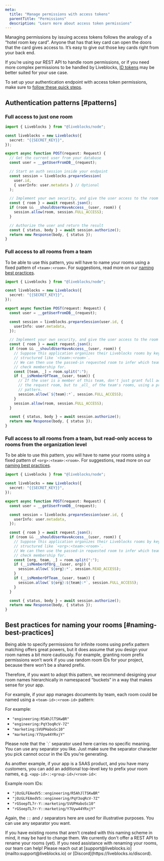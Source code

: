 ```yaml
---
meta:
  title: "Manage permissions with access tokens"
  parentTitle: "Permissions"
  description: "Learn more about access token permissions"
---
```


Managing permissions by issuing access tokens follows the analogy of a “hotel
room key card”. Anyone that has that key card can open the doors that the card
gives access to. It’s easy to give out those key cards right from your back
end.

<Banner title="Using our REST API?">

If you’re using our REST API to handle room permissions, or if you need more
complex permissions to be handled by Liveblocks,
[ID tokens](/docs/rooms/permissions/id-token) may be better suited for your use
case.

</Banner>

To set up your authentication endpoint with access token permissions, make sure
to [follow these quick steps](/docs/rooms/authentication/id-token-permissions).

## Authentication patterns [#patterns]

### Full access to just one room

```ts
import { Liveblocks } from "@liveblocks/node";

const liveblocks = new Liveblocks({
  secret: "{{SECRET_KEY}}",
});

export async function POST(request: Request) {
  // Get the current user from your database
  const user = __getUserFromDB__(request);

  // Start an auth session inside your endpoint
  const session = liveblocks.prepareSession(
    user.id,
    { userInfo: user.metadata } // Optional
  );

  // Implement your own security, and give the user access to the room
  const { room } = await request.json();
  if (room && __shouldUserHaveAccess__(user, room)) {
    session.allow(room, session.FULL_ACCESS);
  }

  // Authorize the user and return the result
  const { status, body } = await session.authorize();
  return new Response(body, { status });
}
```

### Full access to all rooms from a team

To be able to use this pattern, you will have to name your rooms using a fixed
pattern of `<team>:<room>`. For suggestions, read more on our
[naming best practices](#naming-best-practices).

```ts
import { Liveblocks } from "@liveblocks/node";

const liveblocks = new Liveblocks({
  secret: "{{SECRET_KEY}}",
});

export async function POST(request: Request) {
  const user = __getUserFromDB__(request);

  const session = liveblocks.prepareSession(user.id, {
    userInfo: user.metadata,
  });

  // Implement your own security, and give the user access to the room
  const { room } = await request.json();
  if (room && __shouldUserHaveAccess__(user, room)) {
    // Suppose this application organizes their Liveblocks rooms by keys
    // structured like `<team>:<room>`.
    // We can then use the passed-in requested room to infer which team to
    // check membership for.
    const [team, _] = room.split(":");
    if (__isMemberOfTeam__(user, team)) {
      // If the user is a member of this team, don't just grant full access to
      // the request room, but to _all_ of the team's rooms, using a prefix
      // pattern.
      session.allow(`${team}:*`, session.FULL_ACCESS);
    }
    session.allow(room, session.FULL_ACCESS);
  }

  const { status, body } = await session.authorize();
  return new Response(body, { status });
}
```

### Full access to all rooms from a team, but read-only access to rooms from the organization level

To be able to use this pattern, you will have to name your rooms using a fixed
pattern of `<org>:<team>:<room>`. For suggestions, read more on our
[naming best practices](#naming-best-practices).

```ts
import { Liveblocks } from "@liveblocks/node";

const liveblocks = new Liveblocks({
  secret: "{{SECRET_KEY}}",
});

export async function POST(request: Request) {
  const user = __getUserFromDB__(request);

  const session = liveblocks.prepareSession(user.id, {
    userInfo: user.metadata,
  });

  const { room } = await request.json();
  if (room && __shouldUserHaveAccess__(user, room)) {
    // Suppose this application organizes their Liveblocks rooms by keys
    // structured like `<org>:<team>:<room>`.
    // We can then use the passed-in requested room to infer which team to
    // check membership for.
    const [org, team, _] = room.split(":");
    if (__isMemberOfOrg__(user, org)) {
      session.allow(`${org}:*`, session.READ_ACCESS);
    }
    if (__isMemberOfTeam__(user, team)) {
      session.allow(`${org}:${team}:*`, session.FULL_ACCESS);
    }
  }

  const { status, body } = await session.authorize();
  return new Response(body, { status });
}
```

## Best practices for naming your rooms [#naming-best-practices]

Being able to specify permissions for infinite rooms using prefix pattern
matching offers great powers, but it does assume that you design your room names
a bit more cautiously. For example, granting room prefix permissions won’t work
if you use random room IDs for your project, because there won’t be a shared
prefix.

Therefore, if you want to adopt this pattern, we recommend designing your room
names hierarchically in namespaced “buckets” in a way that makes sense for your
app.

For example, if your app manages documents by team, each room could be named
using a `<team-id>:<room-id>` pattern:

For example:

- `"engineering:R5AhJlTSKwBR"`
- `"engineering:PqY3oqRcV-7Z"`
- `"marketing:SVUPHaboSc10"`
- `"marketing:Y7Uyw44YRxjY"`

<Banner title="Punctuation doesn't matter">
  Please note that the `:` separator used here carries no specific meaning. You
  can use any separator you like. Just make sure the separator character you
  pick cannot occur in the IDs you’re generating.
</Banner>

As another example, if your app is a SAAS product, and you have many customers,
you can add an additional top-level key to prefix your room names, e.g.
`<app-id>::<group-id>/<room-id>`:

Example room IDs:

- `"jOzGLFEAedV5::engineering/R5AhJlTSKwBR"`
- `"jOzGLFEAedV5::engineering/PqY3oqRcV-7Z"`
- `"rGSoepTL7r-Y::marketing/SVUPHaboSc10"`
- `"rGSoepTL7r-Y::marketing/Y7Uyw44YRxjY"`

Again, the `::` and `/` separators here are used for illustrative purposes. You
can use any separator you want.

<Banner title="How can I rename my rooms?" type="success">
  If you have existing rooms that aren't created with this naming scheme in
  mind, it may be hard to change them. We currently don't offer a REST API to
  rename your rooms (yet). If you need assistance with renaming your rooms, our
  team can help! Please reach out at
  [support@liveblocks.io](mailto:support@liveblocks.io) or
  [Discord](https://liveblocks.io/discord).
</Banner>
